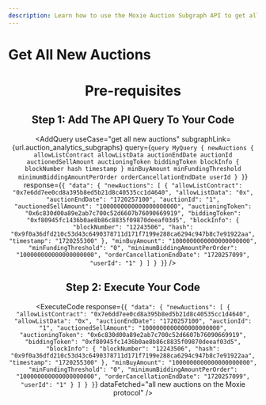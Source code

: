 ```yaml
---
description: Learn how to use the Moxie Auction Subgraph API to get all new auctions.
---
```



# Get All New Auctions

<Header useCase="get all new auctions" apiName="Moxie Auction Subgraph" />

# Pre-requisites

<Prerequisites apiName="Moxie Auction Subgraph" />

## Step 1: Add The API Query To Your Code

<AddQuery
  useCase="get all new auctions"
  subgraphLink={url.auction_analytics_subgraphs}
  query={`query MyQuery {
  newAuctions {
    allowListContract
    allowListData
    auctionEndDate
    auctionId
    auctionedSellAmount
    auctioningToken
    biddingToken
    blockInfo {
      blockNumber
      hash
      timestamp
    }
    minBuyAmount
    minFundingThreshold
    minimumBiddingAmountPerOrder
    orderCancellationEndDate
    userId
  }
}`}
  response={`{
  "data": {
    "newAuctions": [
      {
        "allowListContract": "0x7e6dd7ee0cd8a395b8ed5b21d8c40535cc1d4640",
        "allowListData": "0x",
        "auctionEndDate": "1720257100",
        "auctionId": "1",
        "auctionedSellAmount": "1000000000000000000000",
        "auctioningToken": "0x6c830d00a89e2ab7c700c52d6607b76090669919",
        "biddingToken": "0xf80945fc1436b0ae8b86c8835f09870deeaf03d5",
        "blockInfo": {
          "blockNumber": "12243506",
          "hash": "0x9f0a36dfd210c53d43c6490378711d171f7199e288ca6294c947b8c7e91922aa",
          "timestamp": "1720255300"
        },
        "minBuyAmount": "1000000000000000000000",
        "minFundingThreshold": "0",
        "minimumBiddingAmountPerOrder": "100000000000000000000",
        "orderCancellationEndDate": "1720257099",
        "userId": "1"
      }
    ]
  }
}`}
/>

## Step 2: Execute Your Code

<ExecuteCode
  response={`{
  "data": {
    "newAuctions": [
      {
        "allowListContract": "0x7e6dd7ee0cd8a395b8ed5b21d8c40535cc1d4640",
        "allowListData": "0x",
        "auctionEndDate": "1720257100",
        "auctionId": "1",
        "auctionedSellAmount": "1000000000000000000000",
        "auctioningToken": "0x6c830d00a89e2ab7c700c52d6607b76090669919",
        "biddingToken": "0xf80945fc1436b0ae8b86c8835f09870deeaf03d5",
        "blockInfo": {
          "blockNumber": "12243506",
          "hash": "0x9f0a36dfd210c53d43c6490378711d171f7199e288ca6294c947b8c7e91922aa",
          "timestamp": "1720255300"
        },
        "minBuyAmount": "1000000000000000000000",
        "minFundingThreshold": "0",
        "minimumBiddingAmountPerOrder": "100000000000000000000",
        "orderCancellationEndDate": "1720257099",
        "userId": "1"
      }
    ]
  }
}`}
  dataFetched="all new auctions on the Moxie protocol"
/>

<DeveloperSupport />

